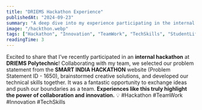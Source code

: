 ---
title: "DRIEMS Hackathon Experience"
publishedAt: "2024-09-23"
summary: "A deep dive into my experience participating in the internal hackathon at DRIEMS Polytechnic, tackling a Smart India Hackathon problem statement and learning valuable lessons in teamwork and innovation."
image: "/hackthon.webp"
tags: ["Hackathon", "Innovation", "TeamWork", "TechSkills", "StudentLife"]
readingTime: 3
---

Excited to share that I’ve recently participated in an **internal hackathon** at **DRIEMS Polytechnic**!
Collaborating with my team, we selected our problem statement from the **SMART INDIA HACKATHON** website (Problem Statement ID - 1650), brainstormed creative solutions, and developed our technical skills together.
It was a fantastic opportunity to exchange ideas and push our boundaries as a team. **Experiences like this truly highlight the power of collaboration and innovation.** 💡
#Hackathon #TeamWork #Innovation #TechSkills
